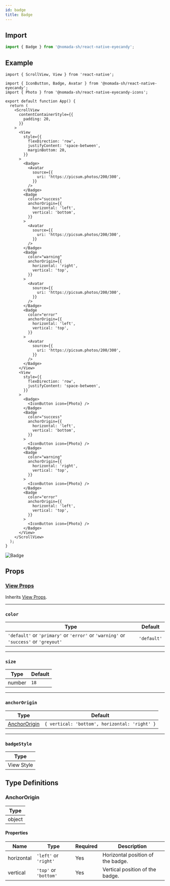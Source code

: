```yaml
---
id: badge
title: Badge
---
```


## Import

```jsx
import { Badge } from '@nomada-sh/react-native-eyecandy';
```

## Example

```tsx
import { ScrollView, View } from 'react-native';

import { IconButton, Badge, Avatar } from '@nomada-sh/react-native-eyecandy';
import { Photo } from '@nomada-sh/react-native-eyecandy-icons';

export default function App() {
  return (
    <ScrollView
      contentContainerStyle={{
        padding: 20,
      }}
    >
      <View
        style={{
          flexDirection: 'row',
          justifyContent: 'space-between',
          marginBottom: 20,
        }}
      >
        <Badge>
          <Avatar
            source={{
              uri: 'https://picsum.photos/200/300',
            }}
          />
        </Badge>
        <Badge
          color="success"
          anchorOrigin={{
            horizontal: 'left',
            vertical: 'bottom',
          }}
        >
          <Avatar
            source={{
              uri: 'https://picsum.photos/200/300',
            }}
          />
        </Badge>
        <Badge
          color="warning"
          anchorOrigin={{
            horizontal: 'right',
            vertical: 'top',
          }}
        >
          <Avatar
            source={{
              uri: 'https://picsum.photos/200/300',
            }}
          />
        </Badge>
        <Badge
          color="error"
          anchorOrigin={{
            horizontal: 'left',
            vertical: 'top',
          }}
        >
          <Avatar
            source={{
              uri: 'https://picsum.photos/200/300',
            }}
          />
        </Badge>
      </View>
      <View
        style={{
          flexDirection: 'row',
          justifyContent: 'space-between',
        }}
      >
        <Badge>
          <IconButton icon={Photo} />
        </Badge>
        <Badge
          color="success"
          anchorOrigin={{
            horizontal: 'left',
            vertical: 'bottom',
          }}
        >
          <IconButton icon={Photo} />
        </Badge>
        <Badge
          color="warning"
          anchorOrigin={{
            horizontal: 'right',
            vertical: 'top',
          }}
        >
          <IconButton icon={Photo} />
        </Badge>
        <Badge
          color="error"
          anchorOrigin={{
            horizontal: 'left',
            vertical: 'top',
          }}
        >
          <IconButton icon={Photo} />
        </Badge>
      </View>
    </ScrollView>
  );
}
```

![Badge](../assets/components/badge.png)

## Props

### [View Props](https://reactnative.dev/docs/view#props)

Inherits [View Props](https://reactnative.dev/docs/view#props).

---

### `color`

| Type                                                                                 | Default     |
| ------------------------------------------------------------------------------------ | ----------- |
| `'default'` or `'primary'` or `'error'` or `'warning'` or `'success'` or `'greyout'` | `'default'` |

---

### `size`

| Type   | Default |
| ------ | ------- |
| number | `18`    |

---

### `anchorOrigin`

| Type                          | Default                                       |
| ----------------------------- | --------------------------------------------- |
| [AnchorOrigin](#anchororigin) | `{ vertical: 'bottom', horizontal: 'right' }` |

---

### `badgeStyle`

| Type       |
| ---------- |
| View Style |

## Type Definitions

### AnchorOrigin

| Type   |
| ------ |
| object |

#### Properties

| Name       | Type                  | Required | Description                       |
| ---------- | --------------------- | -------- | --------------------------------- |
| horizontal | `'left'` or `'right'` | Yes      | Horizontal position of the badge. |
| vertical   | `'top'` or `'bottom'` | Yes      | Vertical position of the badge.   |
